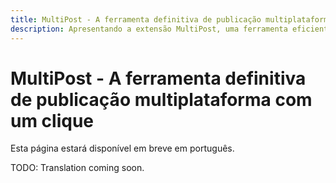 ```yaml
---
title: MultiPost - A ferramenta definitiva de publicação multiplataforma com um clique
description: Apresentando a extensão MultiPost, uma ferramenta eficiente para criadores de conteúdo.
---
```


# MultiPost - A ferramenta definitiva de publicação multiplataforma com um clique

Esta página estará disponível em breve em português.

TODO: Translation coming soon. 
